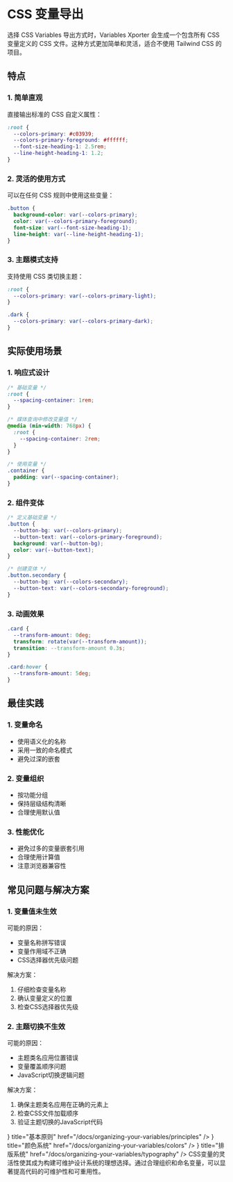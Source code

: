 
# CSS 变量导出

选择 CSS Variables 导出方式时，Variables Xporter 会生成一个包含所有 CSS 变量定义的 CSS 文件。这种方式更加简单和灵活，适合不使用 Tailwind CSS 的项目。

## 特点

### 1. 简单直观
直接输出标准的 CSS 自定义属性：

```css
:root {
  --colors-primary: #c03939;
  --colors-primary-foreground: #ffffff;
  --font-size-heading-1: 2.5rem;
  --line-height-heading-1: 1.2;
}
```

### 2. 灵活的使用方式
可以在任何 CSS 规则中使用这些变量：

```css
.button {
  background-color: var(--colors-primary);
  color: var(--colors-primary-foreground);
  font-size: var(--font-size-heading-1);
  line-height: var(--line-height-heading-1);
}
```

### 3. 主题模式支持
支持使用 CSS 类切换主题：

```css
:root {
  --colors-primary: var(--colors-primary-light);
}

.dark {
  --colors-primary: var(--colors-primary-dark);
}
```

## 实际使用场景

### 1. 响应式设计
```css
/* 基础变量 */
:root {
  --spacing-container: 1rem;
}

/* 媒体查询中修改变量值 */
@media (min-width: 768px) {
  :root {
    --spacing-container: 2rem;
  }
}

/* 使用变量 */
.container {
  padding: var(--spacing-container);
}
```

### 2. 组件变体
```css
/* 定义基础变量 */
.button {
  --button-bg: var(--colors-primary);
  --button-text: var(--colors-primary-foreground);
  background: var(--button-bg);
  color: var(--button-text);
}

/* 创建变体 */
.button.secondary {
  --button-bg: var(--colors-secondary);
  --button-text: var(--colors-secondary-foreground);
}
```

### 3. 动画效果
```css
.card {
  --transform-amount: 0deg;
  transform: rotate(var(--transform-amount));
  transition: --transform-amount 0.3s;
}

.card:hover {
  --transform-amount: 5deg;
}
```

## 最佳实践

### 1. 变量命名
- 使用语义化的名称
- 采用一致的命名模式
- 避免过深的嵌套

### 2. 变量组织
- 按功能分组
- 保持层级结构清晰
- 合理使用默认值

### 3. 性能优化
- 避免过多的变量嵌套引用
- 合理使用计算值
- 注意浏览器兼容性

## 常见问题与解决方案

### 1. 变量值未生效
可能的原因：
- 变量名称拼写错误
- 变量作用域不正确
- CSS选择器优先级问题

解决方案：
1. 仔细检查变量名称
2. 确认变量定义的位置
3. 检查CSS选择器优先级

### 2. 主题切换不生效
可能的原因：
- 主题类名应用位置错误
- 变量覆盖顺序问题
- JavaScript切换逻辑问题

解决方案：
1. 确保主题类名应用在正确的元素上
2. 检查CSS文件加载顺序
3. 验证主题切换的JavaScript代码

<Cards>
  <Cards.Card
    icon={<Layers />}
    title="基本原则"
    href="/docs/organizing-your-variables/principles"
  />
  <Cards.Card
    icon={<Palette />}
    title="颜色系统"
    href="/docs/organizing-your-variables/colors"
  />
  <Cards.Card
    icon={<Type />}
    title="排版系统"
    href="/docs/organizing-your-variables/typography"
  />
</Cards>

<Callout type="info" emoji="💡">
  CSS变量的灵活性使其成为构建可维护设计系统的理想选择。通过合理组织和命名变量，可以显著提高代码的可维护性和可重用性。
</Callout> 